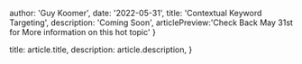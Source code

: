 
  author: 'Guy Koomer',
  date: '2022-05-31',
  title: 'Contextual Keyword Targeting',
  description:
    'Coming Soon',
  articlePreview:'Check Back May 31st for More information on this hot topic'
}

  title: article.title,
  description: article.description,
}


